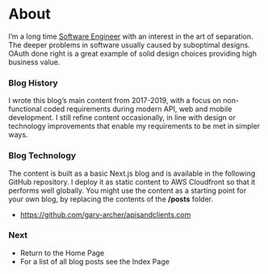 # About

I’m a long time [Software Engineer](https://www.linkedin.com/in/gary-archer-6b3613153/) with an interest in the art of separation. The deeper problems in software usually caused by suboptimal designs. OAuth done right is a great example of solid design choices providing high business value.

### Blog History

I wrote this blog’s main content from 2017-2019, with a focus on non-functional coded requirements during modern API, web and mobile development. I still refine content occasionally, in line with design or technology improvements that enable my requirements to be met in simpler ways.

### Blog Technology

The content is built as a basic Next.js blog and is available in the following GitHub repository. I deploy it as static content to AWS Cloudfront so that it performs well globally. You might use the content as a starting point for your own blog, by replacing the contents of the **/posts** folder.

- https://github.com/gary-archer/apisandclients.com

### Next

- Return to the <Link href='/'>Home Page</Link>
- For a list of all blog posts see the <Link href='/posts/index'>Index Page</Link>
